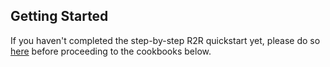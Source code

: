 ## Getting Started

If you haven't completed the step-by-step R2R quickstart yet, please do so [here](/getting-started/quickstart) before proceeding to the cookbooks below.
